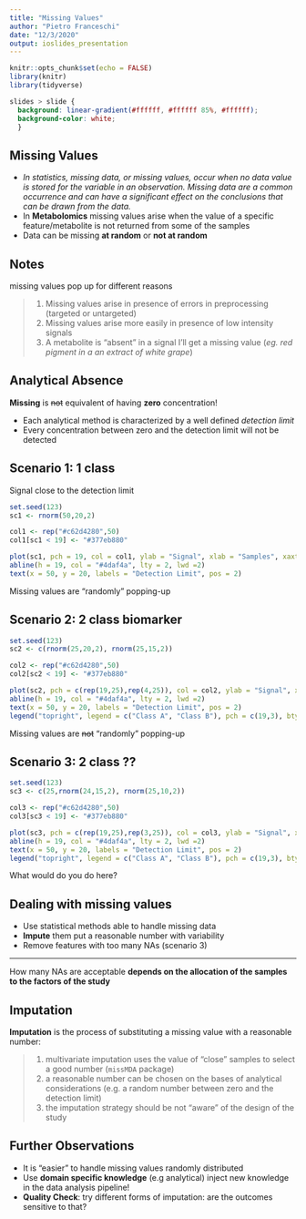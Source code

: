 ```yaml
---
title: "Missing Values"
author: "Pietro Franceschi"
date: "12/3/2020"
output: ioslides_presentation
---
```


```r
knitr::opts_chunk$set(echo = FALSE)
library(knitr)
library(tidyverse)
```


```css

slides > slide {
  background: linear-gradient(#ffffff, #ffffff 85%, #ffffff);
  background-color: white;
  }

```


## Missing Values

- _In statistics, missing data, or missing values, occur when no data value is stored for the variable in an observation. Missing data are a common occurrence and can have a significant effect on the conclusions that can be drawn from the data._
- In **Metabolomics** missing values arise when the value of a specific feature/metabolite is not returned from some of the samples
- Data can be missing **at random** or **not at random**


## Notes

missing values pop up for different reasons

>1. Missing values arise in presence of errors in preprocessing (targeted or untargeted)
>2. Missing values arise more easily in presence of low intensity signals
>3. A metabolite is "absent" in a signal I'll get a missing value (_eg. red pigment in a an extract of white grape_)


## Analytical Absence

**Missing** is ~~not~~ equivalent of having **zero** concentration!

- Each analytical method is characterized by a well defined *detection limit*
- Every concentration between zero and the detection limit will not be detected

## Scenario 1: 1 class

Signal close to the detection limit

```r
set.seed(123)
sc1 <- rnorm(50,20,2)

col1 <- rep("#c62d4280",50)
col1[sc1 < 19] <- "#377eb880"

plot(sc1, pch = 19, col = col1, ylab = "Signal", xlab = "Samples", xaxt = "n", ylim = c(10,30))
abline(h = 19, col = "#4daf4a", lty = 2, lwd =2)
text(x = 50, y = 20, labels = "Detection Limit", pos = 2)

```

Missing values are "randomly" popping-up


## Scenario 2: 2 class biomarker

```r
set.seed(123)
sc2 <- c(rnorm(25,20,2), rnorm(25,15,2))

col2 <- rep("#c62d4280",50)
col2[sc2 < 19] <- "#377eb880"

plot(sc2, pch = c(rep(19,25),rep(4,25)), col = col2, ylab = "Signal", xlab = "Samples", xaxt = "n", ylim = c(10,30))
abline(h = 19, col = "#4daf4a", lty = 2, lwd =2)
text(x = 50, y = 20, labels = "Detection Limit", pos = 2)
legend("topright", legend = c("Class A", "Class B"), pch = c(19,3), bty = "n")

```

Missing values are ~~not~~ "randomly" popping-up


## Scenario 3: 2 class ??

```r
set.seed(123)
sc3 <- c(25,rnorm(24,15,2), rnorm(25,10,2))

col3 <- rep("#c62d4280",50)
col3[sc3 < 19] <- "#377eb880"

plot(sc3, pch = c(rep(19,25),rep(3,25)), col = col3, ylab = "Signal", xlab = "Samples",  xaxt = "n", ylim = c(7,30))
abline(h = 19, col = "#4daf4a", lty = 2, lwd =2)
text(x = 50, y = 20, labels = "Detection Limit", pos = 2)
legend("topright", legend = c("Class A", "Class B"), pch = c(19,3), bty = "n")

```

What would do you do here?

## Dealing with missing values

- Use statistical methods able to handle missing data
- **Impute** them put a reasonable number with variability
- Remove features with too many NAs (scenario 3)

<hr>

How many NAs are acceptable **depends on the allocation of the samples to the factors of the study** 


## Imputation

**Imputation** is the process of substituting a missing value with a reasonable number:

> 1. multivariate imputation uses the value of "close" samples to select a good number (`missMDA` package)
> 2. a reasonable number can be chosen on the bases of analytical considerations (e.g. a random number between zero and the detection limit)
> 3. the imputation strategy should be not "aware" of the design of the study

## Further Observations

* It is "easier" to handle missing values randomly distributed
* Use **domain specific knowledge** (e.g analytical) inject new knowledge in the data analysis pipeline!
* **Quality Check**: try different forms of imputation: are the outcomes sensitive to that?





